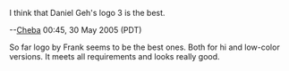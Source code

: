 I think that Daniel Geh's logo 3 is the best.

--[[User:Cheba|Cheba]] 00:45, 30 May 2005 (PDT)

So far logo by Frank seems to be the best ones. Both for hi and low-color versions. It meets all requirements and looks really good.